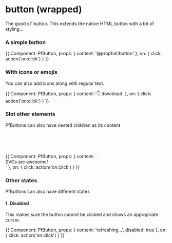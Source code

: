 


# button (wrapped)

The good ol' button. This extends the native HTML button with a bit of styling...

<Meta title="atoms/button" />

### A simple button
<Preview withSource='open'>
    <Story name='default'>
        {{
            Component: PfButton,
            props: {
                content: '@propfull/button'
            },
            on: { click: action('on:click') }
        }}
    </Story>
</Preview>



### With icons or emojis
You can also add icons along with regular text.

<Preview withSource='open'>
    <Story name='with icon'>
        {{
            Component: PfButton,
            props: { content: '👇 download' },
            on: { click: action('on:click') }
        }}
    </Story>
</Preview>

### Slot other elements
PfButtons can also have nested children as its content

<Preview>
    <Story name="nesting">
        {{
            Component: PfButton,
            props: {
                content: `
                <svg viewBox="0 0 8 8" width="5rem" height="5rem">
                    <circle cx="2" cy="2" r="1" fill="white" />
                    <circle cx="4" cy="4" r="1" fill="white" />
                    <circle cx="6" cy="6" r="1" fill="white" />
                </svg>
                <div>SVGs are awesome!</div>`
            },
            on: { click: action('on:click') }
        }}
    </Story>
</Preview>

### Other states
PfButtons can also have different states

#### 1. Disabled
This makes sure the button cannot be clicked and shows an appropriate cursor.

<Preview withSource='open'>
    <Story name='disabled'>
        {{
            Component: PfButton,
            props: {
                content: 'refreshing...',
                disabled: true
            },
            on: { click: action('on:click') }
        }}
    </Story>
</Preview>
